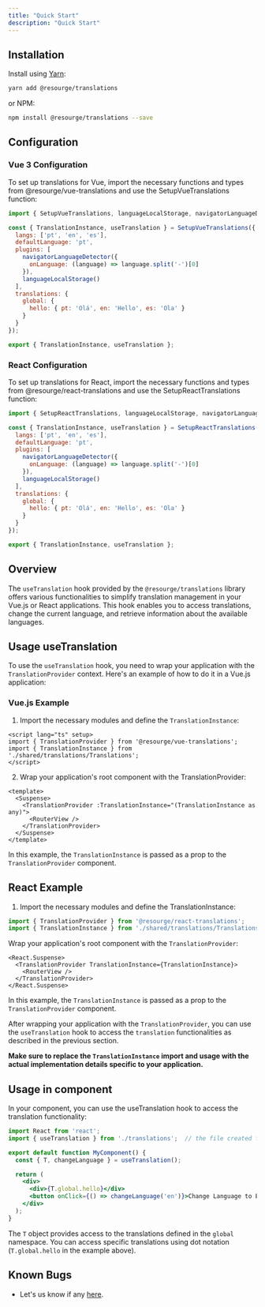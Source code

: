 ```yaml
---
title: "Quick Start"
description: "Quick Start"
---
```


## Installation

Install using [Yarn](https://yarnpkg.com):

```sh
yarn add @resourge/translations
```

or NPM:

```sh
npm install @resourge/translations --save
```

## Configuration

### Vue 3 Configuration

To set up translations for Vue, import the necessary functions and types from @resourge/vue-translations and use the SetupVueTranslations function:

```jsx
import { SetupVueTranslations, languageLocalStorage, navigatorLanguageDetector } from '@resourge/vue-translations';

const { TranslationInstance, useTranslation } = SetupVueTranslations({
  langs: ['pt', 'en', 'es'],
  defaultLanguage: 'pt',
  plugins: [
    navigatorLanguageDetector({
      onLanguage: (language) => language.split('-')[0]
    }),
    languageLocalStorage()
  ],
  translations: {
    global: {
      hello: { pt: 'Olá', en: 'Hello', es: 'Ola' }
    }
  }
});

export { TranslationInstance, useTranslation };

```

### React Configuration

To set up translations for React, import the necessary functions and types from @resourge/react-translations and use the SetupReactTranslations function:

```jsx
import { SetupReactTranslations, languageLocalStorage, navigatorLanguageDetector } from '@resourge/react-translations';

const { TranslationInstance, useTranslation } = SetupReactTranslations({
  langs: ['pt', 'en', 'es'],
  defaultLanguage: 'pt',
  plugins: [
    navigatorLanguageDetector({
      onLanguage: (language) => language.split('-')[0]
    }),
    languageLocalStorage()
  ],
  translations: {
    global: {
      hello: { pt: 'Olá', en: 'Hello', es: 'Ola' }
    }
  }
});

export { TranslationInstance, useTranslation };

```

## Overview

The `useTranslation` hook provided by the `@resourge/translations` library offers various functionalities to simplify translation management in your Vue.js or React applications. This hook enables you to access translations, change the current language, and retrieve information about the available languages.

## Usage useTranslation

To use the `useTranslation` hook, you need to wrap your application with the `TranslationProvider` context. Here's an example of how to do it in a Vue.js application:

### Vue.js Example

1. Import the necessary modules and define the `TranslationInstance`:

```vue
<script lang="ts" setup>
import { TranslationProvider } from '@resourge/vue-translations';
import { TranslationInstance } from './shared/translations/Translations';
</script>
```
2. Wrap your application's root component with the TranslationProvider:

```vue
<template>
  <Suspense>
    <TranslationProvider :TranslationInstance="(TranslationInstance as any)">
      <RouterView />
    </TranslationProvider>
  </Suspense>
</template>

```
In this example, the `TranslationInstance` is passed as a prop to the `TranslationProvider` component.

## React Example

1. Import the necessary modules and define the TranslationInstance:

```javascript
import { TranslationProvider } from '@resourge/react-translations';
import { TranslationInstance } from './shared/translations/Translations';
```

Wrap your application's root component with the `TranslationProvider`:

```tsx
<React.Suspense>
  <TranslationProvider TranslationInstance={TranslationInstance}>
    <RouterView />
  </TranslationProvider>
</React.Suspense>
```

In this example, the `TranslationInstance` is passed as a prop to the `TranslationProvider` component.

After wrapping your application with the `TranslationProvider`, you can use the `useTranslation` hook to access the `translation` functionalities as described in the previous section.

**Make sure to replace the `TranslationInstance` import and usage with the actual implementation details specific to your application.**

## Usage in component

In your component, you can use the useTranslation hook to access the translation functionality:

```jsx
import React from 'react';
import { useTranslation } from './translations';  // the file created for the instance above configured

export default function MyComponent() {
  const { T, changeLanguage } = useTranslation();

  return (
    <div>
      <div>{T.global.hello}</div>
      <button onClick={() => changeLanguage('en')}>Change Language to English</button>
    </div>
  );
}

```

The `T` object provides access to the translations defined in the `global` namespace. You can access specific translations using dot notation (`T.global.hello` in the example above).

## Known Bugs

- Let's us know if any <a href="https://github.com/resourge/translations/issues">here</a>.
